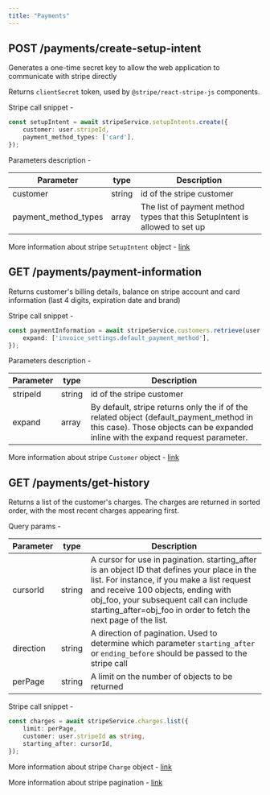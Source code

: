```yaml
---
title: "Payments"
---
```



## POST /payments/create-setup-intent

Generates a one-time secret key to allow the web application to communicate with stripe directly

Returns `clientSecret` token, used by `@stripe/react-stripe-js` components.

Stripe call snippet -
```typescript
const setupIntent = await stripeService.setupIntents.create({
    customer: user.stripeId,
    payment_method_types: ['card'],
});
```

Parameters description -

| Parameter       | type          |  Description  |
| ------------- | ------------- |  -------------  |
|  customer  |  string  | id of the stripe customer  |
|  payment_method_types  | array | The list of payment method types that this SetupIntent is allowed to set up  |

More information about stripe `SetupIntent` object - [link](https://stripe.com/docs/api/setup_intents/object)

## GET /payments/payment-information

Returns customer's billing details, balance on stripe account and card information (last 4 digits, expiration date and brand)

Stripe call snippet -
```typescript
const paymentInformation = await stripeService.customers.retrieve(user.stripeId, {
    expand: ['invoice_settings.default_payment_method'],
});
```
Parameters description -

| Parameter       | type          |  Description  |
| ------------- | ------------- |  -------------  |
|  stripeId  |  string  | id of the stripe customer  |
|  expand  | array | By default, stripe returns only the if of the related object (default_payment_method in this case). Those objects can be expanded inline with the expand request parameter.  |

More information about stripe `Customer` object - [link](https://stripe.com/docs/api/customers/object)

## GET /payments/get-history

Returns a list of the customer's charges. The charges are returned in sorted order, with the most recent charges appearing first.

Query params -

| Parameter       | type          |  Description  |
| ------------- | ------------- |  -------------  |
| cursorId   | string  |  A cursor for use in pagination. starting_after is an object ID that defines your place in the list. For instance, if you make a list request and receive 100 objects, ending with obj_foo, your subsequent call can include starting_after=obj_foo in order to fetch the next page of the list.  |
|  direction  | string  | A direction of pagination. Used to determine which parameter `starting_after` or `ending_before` should be passed to the stripe call  |
|  perPage  | string  |  A limit on the number of objects to be returned  |

Stripe call snippet -
```typescript
const charges = await stripeService.charges.list({
    limit: perPage,
    customer: user.stripeId as string,
    starting_after: cursorId,
});
```

More information about stripe `Charge` object - [link](https://stripe.com/docs/api/charges/object)

More information about stripe pagination - [link](https://stripe.com/docs/api/pagination)
